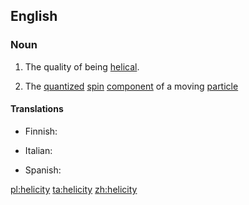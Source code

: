==English==

===Noun===
{{wikipedia}}
{{en-noun|helicities}}

# The quality of being [[helical]].
# {{physics}} The [[quantized]] [[spin]] [[component]] of a moving [[particle]]

====Translations====
{{trans-top|quality of being helical}}
* Finnish: {{t-|fi|kierteisyys}}
{{trans-mid}}
{{trans-bottom}}

{{trans-top|physics: quantized spin component}}
* Italian: {{t-|it|elicità|f}}
{{trans-mid}}
* Spanish: {{t-|es|helicidad|f}}
{{trans-bottom}}

[[pl:helicity]]
[[ta:helicity]]
[[zh:helicity]]